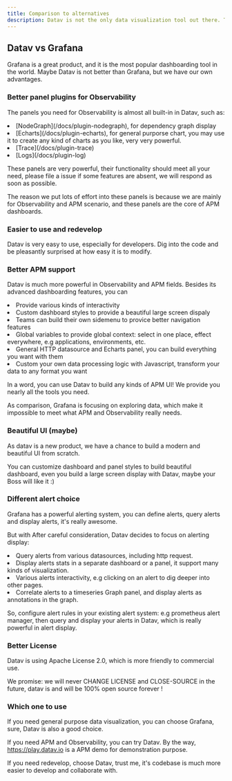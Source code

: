 ```yaml
---
title: Comparison to alternatives
description: Datav is not the only data visualization tool out there. This page compares Datav to other popular dashboarding tools, mainly to Grafana.
---
```




## Datav vs Grafana

Grafana is a great product, and it is the most popular dashboarding tool in the world. Maybe Datav is not better than Grafana, but we have our own advantages.

### Better panel plugins for Observability

The panels you need for Observability is almost all built-in in Datav, such as: 

<TextList>
<li>[NodeGraph](/docs/plugin-nodegraph), for dependency graph display </li>
<li> [Echarts](/docs/plugin-echarts), for general purporse chart, you may use it to create any kind of charts as you like, very very powerful.</li>
<li> [Trace](/docs/plugin-trace)</li>
<li> [Logs](/docs/plugin-log)</li>
</TextList>

These panels are very powerful, their functionality should meet all your need, please file a issue if some features are absent, we will respond as soon as possible.

The reason we put lots of effort into these panels is  because we are mainly for Observability and APM scenario, and these panels are the core of APM dashboards.

### Easier to use and redevelop

Datav is very easy to use, especially for developers.  Dig into the code and be pleasantly surprised at how easy it is to modify.

### Better APM support

Datav is much more powerful in Observability and APM fields. Besides its advanced dashboarding features, you can 

<TextList>
<li> Provide various kinds of interactivity </li>
<li> Custom dashboard styles to provide a beautiful large screen dispaly </li>
<li> Teams can build their own sidemenu to provice better navigation features </li>
<li> Global variables to provide global context: select in one place, effect everywhere, e.g applications, environments, etc. </li>
<li> General HTTP datasource and Echarts panel, you can build everything you want with them </li>
<li> Custom your own data processing logic with Javascript, transform your data to any format you want </li>
</TextList>

In a word, you can use Datav to build any kinds of APM UI! We provide you nearly all the tools you need. 

As comparison, Grafana is focusing on exploring data, which make it impossible to meet what APM and Observability really needs.


### Beautiful UI (maybe)

As datav is a new product, we have a chance to build a modern and beautiful UI from scratch. 

You can customize dashboard and panel styles to build beautiful dashboard, even you build a large screen display with Datav, maybe your Boss will like it :)


### Different alert choice

Grafana has a powerful alerting system, you can define alerts, query alerts and display alerts, it's really awesome. 
 
But with After careful consideration, Datav decides to focus on alerting display:

<TextList>
<li> Query alerts from various datasources, including http request. </li>
<li> Display alerts stats in a separate dashboard or a panel, it support many kinds of visualization. </li>
<li> Various alerts interactivity, e.g clicking on an alert to dig deeper into other pages. </li>
<li> Correlate alerts to a timeseries Graph panel, and display alerts as annotations in the graph. </li>
</TextList>

So, configure alert rules in your existing alert system: e.g prometheus alert manager, then query and display your alerts in Datav, which is really powerful in alert display.


### Better License

Datav is using Apache License 2.0, which is more friendly to commercial use.

We promise: we will never CHANGE LICENSE and CLOSE-SOURCE in the future, datav is and will be 100% open source forever !

### Which one to use 

If you need general purpose data visualization, you can choose Grafana, sure, Datav is also a good choice.

If you need APM and Observability, you can try Datav. By the way, https://play.datav.io is a APM demo for demonstration purpose.

If you need redevelop, choose Datav, trust me, it's codebase is  much more easier to develop and collaborate with.


 